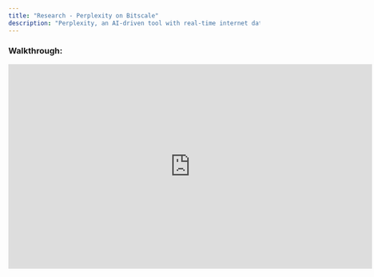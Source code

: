 ```yaml
---
title: "Research - Perplexity on Bitscale"
description: "Perplexity, an AI-driven tool with real-time internet data access, opens up new possibilities for research and enrichment workflows. Available natively in the Action section of our platform, Perplexity enables you to create prompts that retrieve live data, making it an invaluable resource for actionable insights. This article explores two primary use cases for Perplexity: retrieving company funding information and finding specific, relevant news for outreach or enrichment activities."
---
```


### Walkthrough:

<iframe width="728" height="410" src="https://www.youtube.com/embed/gLWrd_6o-_s?si=kiQu2SNzSiz9NPxz" title="YouTube video player" frameborder="0" allow="accelerometer; autoplay; clipboard-write; encrypted-media; gyroscope; picture-in-picture; web-share" referrerpolicy="strict-origin-when-cross-origin" allowfullscreen />

***

### **Getting Started with Perplexity Integration**

<img height="100" src="https://res.cloudinary.com/dbfzpmxn2/image/upload/v1735312532/Screenshot_2024-12-27_at_8.38.16_PM_ccxptv.png" />

To integrate Perplexity into your workflow, follow these steps:

1. **Create a New Column**: Navigate to the grid, click on **Add Column**, and select **Action Column**.

2. **Find Perplexity**: In the tools section, Perplexity is available under **AI Enrichment** or **Web Search**. Select it and rename the column for clarity.

3. **Run a Trial Prompt**: Test Perplexity's live data capabilities with a simple prompt. For example, “What is the current temperature in Delhi?” This ensures that the integration is functioning correctly and accessing real-time data.

***

### **Use Case 1: Retrieving Company Funding Information**

Tracking a company's funding data is critical for targeted outreach and research. Perplexity simplifies this process with a structured prompt:

1. **Crafting the Prompt**:

   * **Initial Ask**: Specify what information is required, such as the company’s funding rounds.

   * **Provide Context**: Outline steps Perplexity should follow, ensuring accuracy.

   * **Output Format**: Use JSON for a structured result, including:

     * Company name

     * Funding round

     * Amount raised

     * Funding date

     * Key investors

     * Source links for verification

2. **Why Include a Source**: Asking for source references ensures that the data is reliable and reduces the risk of AI hallucinations.

3. **Example Output**:

   * **Company**: Bug Works Research

   * **Funding Round**: Series P1

   * **Amount Raised**: \[Amount]

   * **Source**: \[Source URL]

***

### **Use Case 2: Finding Relevant News**

Knowing the latest updates about a company can enhance outreach efforts. Perplexity’s real-time capabilities allow you to gather specific, up-to-date news:

1. **Crafting the Prompt**:

   * **Initial Ask**: Request recent news for the company.

   * **Provide Steps**: Guide Perplexity on how to retrieve and summarize information.

   * **Output Format**: Specify JSON with fields like:

     * Company name

     * News summary

     * Publication date

     * Source links

2. **Example Output**:

   * **Company**: UN Labs

   * **News**: \[Summary of the news]

   * **Publication Date**: \[Date]

   * **Source**: \[Source URL]

***

### **Best Practices for Perplexity Prompts**

To maximize Perplexity’s potential:

* **Be Specific**: Clearly outline the task, context, and desired output format.

* **Ask for Sources**: Always request source links to verify information and avoid inaccuracies.

* **Iterate and Test**: Experiment with prompts to tailor results to your specific needs.

***

### **Templates for Easy Integration**

Predefined templates for these use cases are available in the platform. Import them into your grid, tweak them to match your requirements, and explore additional functionalities. If you’re new to crafting prompts, these templates serve as a great starting point.

***

### **Unlock Perplexity’s Full Potential**

Perplexity’s real-time data access makes it a powerful tool for outreach, enrichment, and research. Whether you’re tracking funding details or gathering relevant news, its flexibility ensures you get actionable, reliable insights. Dive in, experiment with custom prompts, and reach out to us on our community channel with any questions.

**Happy prompting!**